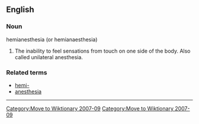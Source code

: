 [[Category:Move to Wiktionary 2007-09]]

== English ==

===Noun===
hemianesthesia (or hemianaesthesia)

#The inability to feel sensations from touch on one side of the body. Also called unilateral anesthesia.

===Related terms===
*[[hemi-]]
*[[anesthesia]]
----


[[Category:Move to Wiktionary 2007-09]]